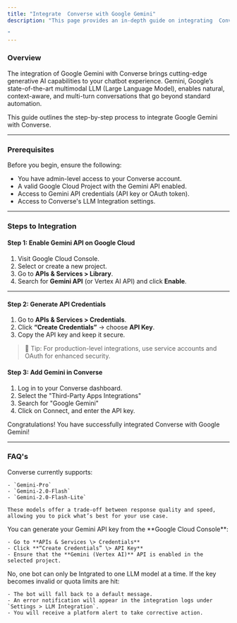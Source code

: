 ```yaml
---
title: "Integrate  Converse with Google Gemini"
description: "This page provides an in-depth guide on integrating  Converse with Google Gemini.

"
---
```


### **Overview**

The integration of Google Gemini with  Converse brings cutting-edge generative AI capabilities to your chatbot experience. Gemini, Google’s state-of-the-art multimodal LLM (Large Language Model), enables natural, context-aware, and multi-turn conversations that go beyond standard automation.

This guide outlines the step-by-step process to integrate Google Gemini with  Converse.

---

### **Prerequisites**

Before you begin, ensure the following:

- You have admin-level access to your  Converse account.
- A valid Google Cloud Project with the Gemini API enabled.
- Access to Gemini API credentials (API key or OAuth token).
- Access to  Converse's LLM Integration settings.

---

### **Steps to Integration**

#### **Step 1: Enable Gemini API on Google Cloud**

1. Visit Google Cloud Console.
2. Select or create a new project.
3. Go to **APIs & Services \> Library**.
4. Search for **Gemini API** (or Vertex AI API) and click **Enable**.

---

#### **Step 2: Generate API Credentials**

1. Go to **APIs & Services \> Credentials**.
2. Click **“Create Credentials”** → choose **API Key**.
3. Copy the API key and keep it secure.

> 🔐 Tip: For production-level integrations, use service accounts and OAuth for enhanced security.

#### **Step 3: Add Gemini in  Converse**

1. Log in to your  Converse dashboard.
2. Select the "Third-Party Apps Integrations"
3. Search for "Google Gemini"
4. Click on Connect, and enter the API key.

Congratulations\! You have successfully integrated  Converse with Google Gemini\!

---

### **FAQ's**

<AccordionGroup>
  <Accordion title="Which Gemini models are supported in  Converse?">
     Converse currently supports:

    - `Gemini-Pro`
    - `Gemini-2.0-Flash`
    - `Gemini-2.0-Flash-Lite`

    These models offer a trade-off between response quality and speed, allowing you to pick what’s best for your use case.
  </Accordion>
  <Accordion title="Where can I get the API key for gemini integration?">
    You can generate your Gemini API key from the **Google Cloud Console**:

    - Go to **APIs & Services \> Credentials**
    - Click **“Create Credentials” \> API Key**
    - Ensure that the **Gemini (Vertex AI)** API is enabled in the selected project.
  </Accordion>
  <Accordion title="Can I use both OpenAI and Gemini models in one  Converse account?">
    No, one bot can only be Intgrated to one LLM model at a time.
  </Accordion>
  <Accordion title="What happens if my API key gets invalid or quota is exceeded?">
    If the key becomes invalid or quota limits are hit:

    - The bot will fall back to a default message.
    - An error notification will appear in the integration logs under `Settings > LLM Integration`.
    - You will receive a platform alert to take corrective action.
  </Accordion>
</AccordionGroup>

 
